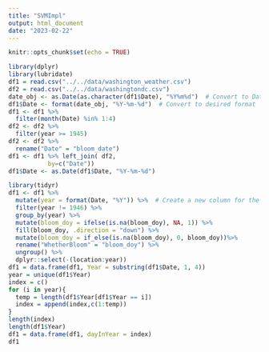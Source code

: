 ```yaml
---
title: "SVMImpl"
output: html_document
date: "2023-02-22"
---
```


```r
knitr::opts_chunk$set(echo = TRUE)
```

```r
library(dplyr)
library(lubridate)
df1 = read.csv("../../data/washington_weather.csv")
df2 = read.csv("../../data/washingtondc.csv")
date_obj <- as.Date(as.character(df1$Date), "%Y%m%d")  # Convert to Date object
df1$Date <- format(date_obj, "%Y-%m-%d")  # Convert to desired format
df1 <- df1 %>%
  filter(month(Date) %in% 1:4)
df2 <- df2 %>%
  filter(year >= 1945)
df2 <- df2 %>%
  rename("Date" = "bloom_date")
df1 <- df1 %>% left_join( df2, 
           by=c("Date"))
df1$Date <- as.Date(df1$Date, "%Y-%m-%d")

library(tidyr)
df1 <- df1 %>%
  mutate(year = format(Date, "%Y")) %>%  # Create a new column for the year
  filter(year != 1946) %>%
  group_by(year) %>%
  mutate(bloom_doy = ifelse(is.na(bloom_doy), NA, 1)) %>%
  fill(bloom_doy, .direction = "down") %>%
  mutate(bloom_doy = if_else(is.na(bloom_doy), 0, bloom_doy))%>%
  rename("WhetherBloom" = "bloom_doy") %>%
  ungroup() %>%
  dplyr::select(-(location:year)) 
df1 = data.frame(df1, Year = substring(df1$Date, 1, 4))
year = unique(df1$Year)
index = c()
for (i in year){
  temp = length(df1$Year[df1$Year == i])
  index = append(index,c(1:temp))
}
length(index)
length(df1$Year)
df1 = data.frame(df1, dayInYear = index)
df1
```


